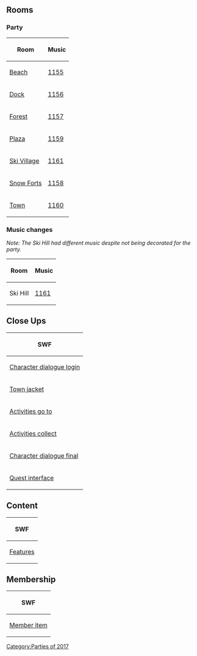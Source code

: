 

==Rooms==
===Party===
<center>
{|class="wikitable"
!Room!!Music
|-
|[[Media:RoomsBeach-ClubPenguinIslandParty.swf|Beach]]||[[Media:Music1155.swf|1155]]
|-
|[[Media:RoomsDock-ClubPenguinIslandParty.swf|Dock]]||[[Media:Music1156.swf|1156]]
|-
|[[Media:RoomsForest-ClubPenguinIslandParty.swf|Forest]]||[[Media:Music1157.swf|1157]]
|-
|[[Media:RoomsPlaza-ClubPenguinIslandParty.swf|Plaza]]||[[Media:Music1159.swf|1159]]
|-
|[[Media:RoomsVillage-ClubPenguinIslandParty.swf|Ski Village]]||[[Media:Music1161.swf|1161]]
|-
|[[Media:RoomsForts-ClubPenguinIslandParty.swf|Snow Forts]]||[[Media:Music1158.swf|1158]]
|-
|[[Media:RoomsTown-ClubPenguinIslandParty.swf|Town]]||[[Media:Music1160.swf|1160]]
|}
</center>

===Music changes===
''Note: The Ski Hill had different music despite not being decorated for the party.''
{|class="wikitable" style="margin: auto;"
!Room!!Music
|-
|Ski Hill||[[Media:Music1161.swf|1161]]
|}

==Close Ups==
<center>
{|class="wikitable" style="text-align: center;"
!colspan="6"|SWF
|-
|colspan="6"|[[Media:Close ups170104 character dialogue login-ClubPenguinIslandParty.swf|Character dialogue login]]
|-
|colspan="6"|[[Media:Close ups170104 dialogue town jacket-ClubPenguinIslandParty.swf|Town jacket]]
|-
|[[Media:Close ups170104 dialogue goto activities-ClubPenguinIslandParty.swf|Activities go to]]||[[Media:Close ups170104 dialogue goto fashion-ClubPenguinIslandParty.swf|Fashion go to]]||[[Media:Close ups170104 dialogue goto entertainment-ClubPenguinIslandParty.swf|Entertainment go to]]||[[Media:Close ups170104 dialogue goto friends-ClubPenguinIslandParty.swf|Friends go to]]||[[Media:Close ups170104 dialogue goto food-ClubPenguinIslandParty.swf|Food go to]]||[[Media:Close ups170104 dialogue goto adventures-ClubPenguinIslandParty.swf|Adventures go to]]
|-
|[[Media:Close ups170104 dialogue activities-ClubPenguinIslandParty.swf|Activities collect]]||[[Media:Close ups170104 dialogue fashion-ClubPenguinIslandParty.swf|Fashion collect]]||[[Media:Close ups170104 dialogue entertainment-ClubPenguinIslandParty.swf|Entertainment collect]]
|[[Media:Close ups170104 dialogue friends-ClubPenguinIslandParty.swf|Friends collect]]||[[Media:Close ups170104 dialogue food-ClubPenguinIslandParty.swf|Food collect]]||[[Media:Close ups170104 dialogue adventures-ClubPenguinIslandParty.swf|Adventures collect]]
|-
|colspan="6"|[[Media:Close ups170118 character dialogue final-ClubPenguinIslandParty.swf|Character dialogue final]]
|-
|colspan="6"|[[Media:Close upsQuest interface-ClubPenguinIslandParty.swf|Quest interface]]
|}
</center>

==Content==
<center>
{|class="wikitable"
!colspan="6"|SWF
|-
|[[Media:ContentFeatures-ClubPenguinIslandParty.swf|Features]]||[[Media:ContentInterface-ClubPenguinIslandParty.swf|Interface]]||[[Media:ContentLogo-ClubPenguinIslandParty.swf|Logo]]||[[Media:ContentParty-ClubPenguinIslandParty.swf|Party]]||[[Media:ContentParty icon-ClubPenguinIslandParty.swf|Party icon]]||[[Media:ContentPrompts-ClubPenguinIslandParty.swf|Prompts]]
|}
</center>

==Membership==
<center>
{|class="wikitable"
!SWF
|-
|[[Media:MembershipParty1-ClubPenguinIslandParty.swf|Member item]]
|}
</center>

{{Parties}}

[[Category:Parties of 2017]]